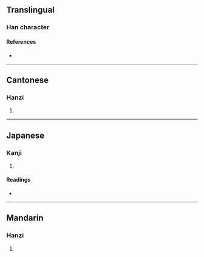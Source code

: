 {{character info/new}}
==Translingual==

===Han character===
{{Han char|rn=38|rad=女|as=09|sn=12|four=46427|canj=VAMH|ids=⿰女昜}}

====References====
* {{Han ref|kx=0265.300|dkj=06458|dj=0533.050|hdz=21065.020|uh=5A78|ud=23160|bh=D8BB|bd=55483}}

----

==Cantonese==

===Hanzi===
{{yue-hanzi|jyut=[[dong6]]|y=dong6}}

# {{defn|lang=yue|sort=女09}}

----

==Japanese==

===Kanji===
{{ja-kanji|grade=|rs=女09}}

# {{defn|lang=ja|sort=女09}}

====Readings====
* {{ja-readings|on=[[とう]] (tō), [[どう]] (dō), [[よう]] (yō)|kun=[[みだら]] (midara), [[たわむれるさま]] (tawamurerusama), [[わわ]] (wawa)}}

----

==Mandarin==

===Hanzi===
{{cmn-hanzi|pin=[[dàng]] ([[dang4]])|wg=tang<sup>4</sup>}}

# {{defn|lang=cmn|sort=女09}}